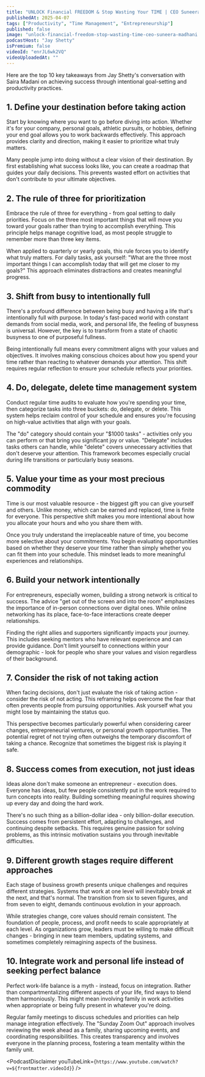```yaml
---
title: "UNLOCK Financial FREEDOM & Stop Wasting Your TIME | CEO Suneera Madhani"
publishedAt: 2025-04-07
tags: ["Productivity", "Time Management", "Entrepreneurship"]
published: false
image: "unlock-financial-freedom-stop-wasting-time-ceo-suneera-madhani.jpg"
podcastHost: "Jay Shetty"
isPremium: false
videoId: "enrJL6wk2VQ"
videoUploadedAt: ""
---
```



<PodcastSummaryPageLayout frontmatter={frontmatter}>

Here are the top 10 key takeaways from Jay Shetty's conversation with Saira Madani on achieving success through intentional goal-setting and productivity practices.

## 1. Define your destination before taking action

Start by knowing where you want to go before diving into action. Whether it's for your company, personal goals, athletic pursuits, or hobbies, defining your end goal allows you to work backwards effectively. This approach provides clarity and direction, making it easier to prioritize what truly matters.

Many people jump into doing without a clear vision of their destination. By first establishing what success looks like, you can create a roadmap that guides your daily decisions. This prevents wasted effort on activities that don't contribute to your ultimate objectives.

## 2. The rule of three for prioritization

Embrace the rule of three for everything - from goal setting to daily priorities. Focus on the three most important things that will move you toward your goals rather than trying to accomplish everything. This principle helps manage cognitive load, as most people struggle to remember more than three key items.

When applied to quarterly or yearly goals, this rule forces you to identify what truly matters. For daily tasks, ask yourself: "What are the three most important things I can accomplish today that will get me closer to my goals?" This approach eliminates distractions and creates meaningful progress.

## 3. Shift from busy to intentionally full

There's a profound difference between being busy and having a life that's intentionally full with purpose. In today's fast-paced world with constant demands from social media, work, and personal life, the feeling of busyness is universal. However, the key is to transform from a state of chaotic busyness to one of purposeful fullness.

Being intentionally full means every commitment aligns with your values and objectives. It involves making conscious choices about how you spend your time rather than reacting to whatever demands your attention. This shift requires regular reflection to ensure your schedule reflects your priorities.

## 4. Do, delegate, delete time management system

Conduct regular time audits to evaluate how you're spending your time, then categorize tasks into three buckets: do, delegate, or delete. This system helps reclaim control of your schedule and ensures you're focusing on high-value activities that align with your goals.

The "do" category should contain your "$1000 tasks" - activities only you can perform or that bring you significant joy or value. "Delegate" includes tasks others can handle, while "delete" covers unnecessary activities that don't deserve your attention. This framework becomes especially crucial during life transitions or particularly busy seasons.

## 5. Value your time as your most precious commodity

Time is our most valuable resource - the biggest gift you can give yourself and others. Unlike money, which can be earned and replaced, time is finite for everyone. This perspective shift makes you more intentional about how you allocate your hours and who you share them with.

Once you truly understand the irreplaceable nature of time, you become more selective about your commitments. You begin evaluating opportunities based on whether they deserve your time rather than simply whether you can fit them into your schedule. This mindset leads to more meaningful experiences and relationships.

## 6. Build your network intentionally

For entrepreneurs, especially women, building a strong network is critical to success. The advice "get out of the screen and into the room" emphasizes the importance of in-person connections over digital ones. While online networking has its place, face-to-face interactions create deeper relationships.

Finding the right allies and supporters significantly impacts your journey. This includes seeking mentors who have relevant experience and can provide guidance. Don't limit yourself to connections within your demographic - look for people who share your values and vision regardless of their background.

## 7. Consider the risk of not taking action

When facing decisions, don't just evaluate the risk of taking action - consider the risk of not acting. This reframing helps overcome the fear that often prevents people from pursuing opportunities. Ask yourself what you might lose by maintaining the status quo.

This perspective becomes particularly powerful when considering career changes, entrepreneurial ventures, or personal growth opportunities. The potential regret of not trying often outweighs the temporary discomfort of taking a chance. Recognize that sometimes the biggest risk is playing it safe.

## 8. Success comes from execution, not just ideas

Ideas alone don't make someone an entrepreneur - execution does. Everyone has ideas, but few people consistently put in the work required to turn concepts into reality. Building something meaningful requires showing up every day and doing the hard work.

There's no such thing as a billion-dollar idea - only billion-dollar execution. Success comes from persistent effort, adapting to challenges, and continuing despite setbacks. This requires genuine passion for solving problems, as this intrinsic motivation sustains you through inevitable difficulties.

## 9. Different growth stages require different approaches

Each stage of business growth presents unique challenges and requires different strategies. Systems that work at one level will inevitably break at the next, and that's normal. The transition from six to seven figures, and from seven to eight, demands continuous evolution in your approach.

While strategies change, core values should remain consistent. The foundation of people, process, and profit needs to scale appropriately at each level. As organizations grow, leaders must be willing to make difficult changes - bringing in new team members, updating systems, and sometimes completely reimagining aspects of the business.

## 10. Integrate work and personal life instead of seeking perfect balance

Perfect work-life balance is a myth - instead, focus on integration. Rather than compartmentalizing different aspects of your life, find ways to blend them harmoniously. This might mean involving family in work activities when appropriate or being fully present in whatever you're doing.

Regular family meetings to discuss schedules and priorities can help manage integration effectively. The "Sunday Zoom Out" approach involves reviewing the week ahead as a family, sharing upcoming events, and coordinating responsibilities. This creates transparency and involves everyone in the planning process, fostering a team mentality within the family unit.

<PodcastDisclaimer
  youTubeLink={`https://www.youtube.com/watch?v=${frontmatter.videoId}`}
/>

</PodcastSummaryPageLayout>
